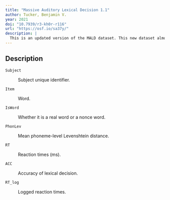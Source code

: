 ```yaml
---
title: "Massive Auditory Lexical Decision 1.1"
author: Tucker, Benjamin V.
year: 2021
doi: "10.7939/r3-kh0r-r116"
url: "https://osf.io/sa37y/"
description: |
  This is an updated version of the MALD dataset. This new dataset almost doubles the total number of participants in the dataset, providing more responses per item. We have also updated the item data set to include a calculation of the phonotactic probability of all words and pseudowords and the temporal uniqueness point of the words and pseudowords
---
```


## Description

`Subject`

:   Subject unique identifier.

`Item`

:   Word.

`IsWord`

:   Whether it is a real word or a nonce word.

`PhonLev`

:   Mean phoneme-level Levenshtein distance.

`RT`

:   Reaction times (ms).

`ACC`

:   Accuracy of lexical decision.

`RT_log`

:   Logged reaction times.
